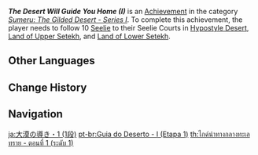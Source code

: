 {{Achievement Infobox
|title        = The Desert Will Guide You Home (I)
|id           = 80182
|order id     = 184
|category     = Sumeru: The Gilded Desert - Series I
|description  = Follow 10 [[Seelie]] to their Seelie Courts in [[Hypostyle Desert]], [[Land of Upper Setekh]], and [[Land of Lower Setekh]].
|requirements = 
|primogems    = 5
|tracking     = Tracks the amount of Seelie found.
|topic        = Seelie
|hidden       = 
|tier         = 1
|tiers_total  = 3
|set          = The Desert Will Guide You Home (I)
}}
'''''The Desert Will Guide You Home (I)''''' is an [[Achievement]] in the category ''[[Sumeru: The Gilded Desert - Series I]]''. To complete this achievement, the player needs to follow 10 [[Seelie]] to their Seelie Courts in [[Hypostyle Desert]], [[Land of Upper Setekh]], and [[Land of Lower Setekh]].
<!--
==Gameplay Notes==

==Trivia==

==Video Guides==
{{EVT
|video1   = 
|caption1 = 
}}
-->
==Other Languages==
{{Other Languages|Transclude=The Desert Will Guide You Home (I)}}

==Change History==
{{Change History|3.1}}
<!--
==References==
{{Reflist}}
-->
==Navigation==
{{Achievement Navbox}}

[[ja:大漠の導き・1 (1段)]]
[[pt-br:Guia do Deserto - I (Etapa 1)]]
[[th:ไกด์นำทางกลางทะเลทราย - ตอนที่ 1 (ระดับ 1)]]